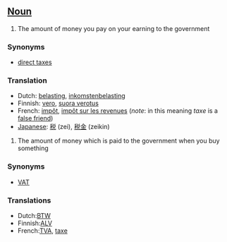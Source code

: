 ==[[Noun]]==

#The amount of money you pay on your earning to the government
===Synonyms===
*[[direct taxes]]
===Translation===
*Dutch: [[belasting]], [[inkomstenbelasting]]
*Finnish: [[vero]], [[suora verotus]]
*French: [[impôt]], [[impôt sur les revenues]] (''note'': in this meaning ''taxe'' is a [[false friend]])
*[[Japanese]]: [[税]] (zei), [[税金]] (zeikin)

#The amount of money which is paid to the government when you buy something
===Synonyms===
*[[VAT]]
===Translations===
*Dutch:[[BTW]]
*Finnish:[[ALV]]
*French:[[TVA]], [[taxe]]